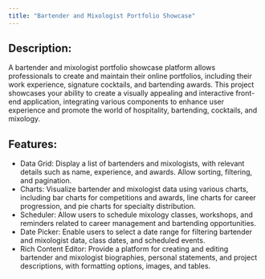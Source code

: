 ```yaml
---
title: "Bartender and Mixologist Portfolio Showcase"
---
```


## Description:

A bartender and mixologist portfolio showcase platform allows professionals to create and maintain their online portfolios, including their work experience, signature cocktails, and bartending awards. This project showcases your ability to create a visually appealing and interactive front-end application, integrating various components to enhance user experience and promote the world of hospitality, bartending, cocktails, and mixology.

## Features:

-   Data Grid: Display a list of bartenders and mixologists, with relevant details such as name, experience, and awards. Allow sorting, filtering, and pagination.
-   Charts: Visualize bartender and mixologist data using various charts, including bar charts for competitions and awards, line charts for career progression, and pie charts for specialty distribution.
-   Scheduler: Allow users to schedule mixology classes, workshops, and reminders related to career management and bartending opportunities.
-   Date Picker: Enable users to select a date range for filtering bartender and mixologist data, class dates, and scheduled events.
-   Rich Content Editor: Provide a platform for creating and editing bartender and mixologist biographies, personal statements, and project descriptions, with formatting options, images, and tables.
